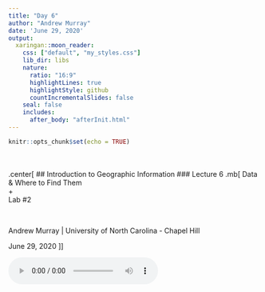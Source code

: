 ```yaml
---
title: "Day 6"
author: "Andrew Murray"
date: 'June 29, 2020'
output:
  xaringan::moon_reader:
    css: ["default", "my_styles.css"]
    lib_dir: libs
    nature:
      ratio: "16:9"
      highlightLines: true
      highlightStyle: github
      countIncrementalSlides: false
    seal: false
    includes:
      after_body: "afterInit.html"
---
```


```r
knitr::opts_chunk$set(echo = TRUE)
```

<br><br>
.center[
## Introduction to Geographic Information
### Lecture 6
.mb[
Data & Where to Find Them<br>
+<br>
Lab #2

<br>

Andrew Murray | University of North Carolina - Chapel Hill

June 29, 2020
]]

<audio controls>
  <source src="/slides/intro_geographic_information/Day06/audio/d06s01.mp3" type="audio/mpeg">
  <p>Your browser doesn't support HTML5 audio.</p>
</audio>
---

.mb[
.center[
*Geographic or spatial data refer to geographic facts, measurements, or characteristics of an object that permit us to define its location on the surface of the earth*]

.pull-left[

.center[
**Location**
]

- Where is your home?
  - Latitude / Longitude
  - A series of projected coordinates pairs representing a building footprint
  - A zip code
]

.pull-right[
.center[
**Attributes**
]
- About your home:
  - What year was your home built?
  - How many bedrooms does it have?
  - Does it have Central heating / air?
]]

<audio controls>
  <source src="/slides/intro_geographic_information/Day06/audio/d06s02.mp3" type="audio/mpeg">
  <p>Your browser doesn't support HTML5 audio.</p>
</audio>

???

Remember that there are two main components to geographic data. There is the geography part, which tells us where something is, and then the attribute data that tells us details about that something. For example, if we were talking about your home we would need a location, perhaps in the form of lat/lon coordinates or a series of projected coordinate pairs representing a polygon which represents the footprint of your house or apartment building, or even a zip code. Linked to that location would be attributes, for example when the home was built, whether it has public water, how many bedrooms, whether or not is has central heating or air... whatever...

---
.center[
## File Formats
]
.pull-left[
.med[
- You can tell the type of a file by it's extension which is a 3 or 4 letter code followng the '.' in the filename.

- Common formats are pdf, doc, docx, html etc...

- The most common format for geographic data is the shapefile (.shp) however the .shp file is useless without other file formats which are necesarry to use it.
]
]

.pull-right[
```r
knitr::include_graphics("filetypes.png")
```
]

<audio controls>
  <source src="/slides/intro_geographic_information/Day06/audio/d06s03.mp3" type="audio/mpeg">
  <p>Your browser doesn't support HTML5 audio.</p>
</audio>

???

This brings us to the format of data files and how we read them or create them. If you are not familiar with file formats, the simplest way to think about them is in terms of languages. Each file format has to be read a different way, and the file extension tells the computer how to try to read it. The file extension is represented by the 3 or 4 characters after the period in a filename. Not all software can read all filenames. For example, opening a .pdf file in excel would not work. Some common file types you may be familiar with are .doc, .docx, .pdf, .html amoong others. Geographic data make use of many different types of files such as .txt, .csv, .shp, .prj, .dbf, .gdb and more. 

---
.center[
## Delimited Files
]
.pull-left[
```r
knitr::include_graphics("delimited.png")
```

.center[
```r
knitr::include_graphics("flatfile.png")
```
]]

.pull-right[
.med[
- Text files are really the simplest files you can encounter

- When you use programs like excel, you may open a text file into a spreadsheet or export a spreadsheet to a text file.

- To do this, excel has to be able to figure out where one column ends and the next one begins.

- This is done using a 'delimiter'... a character that means the separation of columns.

- You must make sure not to use delimiters that appear in your attribute data. For example if you use a space, then your data cannot contain spaces.
]
]

<audio controls>
  <source src="/slides/intro_geographic_information/Day06/audio/d06s04.mp3" type="audio/mpeg">
  <p>Your browser doesn't support HTML5 audio.</p>
</audio>

???

We use text files as the simplest form of data storage. A text file could be a .txt file but could also refer to other types of files such as a .csv, which stands for comma separated values. A delimiter is the way that a computer program can figure out where one column ends and a new one begins. You have to be careful which delimiters you are using though because it can wreak havoc on your attribute data. For example, if you were using a space as your delimiter, then you could not have a column of addresses because it would try to separate all of the different words into different columns. This might also cause trouble with comma separated values. It is for these reasons that the tab is often used as a delmiter. We call that tab-delimited text and that is typically stored in a .txt file. I use excel as an example since most people have at least some experience with that program but this is true for all software wether it is another spreadsheet program like google sheets or a coding language like python or R.

---
.center[
### Layout of Tables

```r
knitr::include_graphics("table.png")
```

]

<audio controls>
  <source src="/slides/intro_geographic_information/Day06/audio/d06s05.mp3" type="audio/mpeg">
  <p>Your browser doesn't support HTML5 audio.</p>
</audio>

???

Here is an example of a table that is also storing geographic information. Each row of the table refers to a single feature, in this case, a polygon that represents a Census block group. We refer to the first row of a table as the 'header' where information about that column is stored. Each entry in the header row refers to the rest of the column below it. Each column represents an attribute associated with that feature. The columns we see here are an ID layer called 'GISJOIN' which has a unique value for every feature, we have a state fips code which is associated with the State the block group is in. We have the population of that block group and the number of housing units in that block group. The last column is called 'geom' and stores the geometry of the feature. In this case it contains instructions for the computer to draw polygons which will show the Census block groups. If this table was showing attributes of point data, we might instead have lat and lon values, or two seperate columns (one for latitude and one for longitude).

---
.center[
.big[
**Rarely if ever, however, will you work with one and only one file or file type. More often than not, and especially when working with GISs**
]]

.med[
- It is important to make sure your data descriptions are thorough when constructing a dataset... otherwise others may not be able to interpret what you are trying to convey.

.pull-left[
**Primary Data**
  - Data collected by you and synthesized into a dataset
]

.pull-right[
**Secondary Data**
- Data obtained from someone else, like the national weather service or the Census
]

**Codebook:** A file which typically accompanies a dataset and provides addtional details for how the dataset was constructed and what each column means.
]

<audio controls>
  <source src="/slides/intro_geographic_information/Day06/audio/d06s06.mp3" type="audio/mpeg">
  <p>Your browser doesn't support HTML5 audio.</p>
</audio>

???

The examplke on page 67 of your textbook is a great example of how confusing it can be to try and use data created by someone else. It is for this reason that you must always be very deliberate about column naming conventions. Writing files and data so that someone else who has no idea what you are working on is able to interpret it is a great practice, even if you never plan on sharing your data. For example, life often happens in such a way that we stop working on a project and come back to it week, months even years later. Your future self will thank you for making data as easy to interpret as possible. One way of achieving this is by providing what is called a README file or a codebook. A readme file is typically a simple .txt file that provides a narrative of the data and how it was collected and synthesized. A codebook is usually a detailed listing of filenames and column names, and conveys as specifically as possible what they mean. Often, README and codebook files can be found inside of the metadata for a datasource, but sometimes they are provided as separate files. 

---
.center[
### Finding Data
]

.mb[
** Four Major Questions:**

- What is the purpose of the data you seek?

- What data exist and do we already have what we need?

- What is the cost of the data?

- What format is the date in?
]

<audio controls>
  <source src="/slides/intro_geographic_information/Day06/audio/d06s07.mp3" type="audio/mpeg">
  <p>Your browser doesn't support HTML5 audio.</p>
</audio>

???

Finding data is one of the most underrespected skills of getting good with GIS. It takes practice and experience to understand what is out there and where to look. The four major questions laid out in the book revolve around identifying purpose, being familiar with what is available, estimating the cost, both financial and personal labor, and whether the format is accessible. What this really all boils down to is being able to think about how to narrow your search down as much as possible. Are you looking for environmental data? Well if you are studying something just within North Carolina you may start with the North Carolina Department of Environmental Quality. If you are looking for something national, you may look at the EPA. Federal agencies are usually a great place to start looking for data but local and state agencies are also great, especially the more localized your study. Data organization is also key. I keep a folder of datasets on my computer that I use a lot, like the 2010 U.S. Census, road networks and some satellite imagery I use for my research. What is the cost of the data? Satellite data is a good example of data that can cost a ton in both money and labor, and this ties into format. There are several agencies like NASA, USGS and ESA (the european space agency) which provide free and public satellite imagery data. This is what most scientists use. However there are also private satellites which have much better resolution, which means their data is much better. This data is typically inaccessible to the sientific community because of the cost of imagery. Often, only big corporations like Google can afford to obtain it.

---
.center[
### Types of Data
]

.med[
.pull-left[
.center[**Public Data**]

- Typically free and available to use (with some restrictions such as you cannot resell it or pass it off as your own)
- Commonly associated with government data

Examples:
  - [NASA](https://data.nasa.gov/browse)
  - [U.S. Census](https://data.census.gov/cedsci/)
  - [U.S. Geological Survey](https://earthexplorer.usgs.gov/)
  - [U.S. Department of Agriculture](https://www.usda.gov/content/usda-open-data-catalog)
]

.pull-right[
.center[**Private Data**]

- Often associated with private business or areas such as Public Health
- Could be proprietary data or personally sensitive

Examples:
- Customer locations for a telecom company
- Personally Identifiable healthcare data
- Credit Card Spending Data
- Geologic Surveys for oil and gas sector companies.

]
]

<audio controls>
  <source src="/slides/intro_geographic_information/Day06/audio/d06s08.mp3" type="audio/mpeg">
  <p>Your browser doesn't support HTML5 audio.</p>
</audio>

???

Data basically fall into two broad categories: public and private data. Public data is typically free and available to use at your discretion with a few exceptions such as trying to earn money from it or passing it off as your own primary data. This is often associated with government data. Many federal and state agencies make data available to the public... as they should since it is all paid for with tax payer money. Most of the data that you will encounter will likely come from a government agency in some form or another. Here on the slide are a few examples of sources I often use. The Census provides demographic data. NASA provides specialized remotely sensed data, USGS provides water data for the nation, as well as landsat, which is the most widely used satellite in the world over the last three or so decades, not to mention a large maount of geologic data. The US department of agriculture tracks crop growth, soils and other variables accross the nation. Private data on the other hand are typically restricted and you won't just find them lying around the internet. There are a lot of reasons why data might be private. For example, businesses keep their data guarded closely to keep their edge over competitors. Utility companies like oil and gas may want to keep geographic data private, such as pipeline routes for a multitude of reasons. The public health sector routinely works with PID which stands for personally identifiable information such as health conditions of patients which are illegal to release to the public. 

---

.center[
## Lab #2
]

.mb[

Lab 2 is sort of an intro to a bunch of useful things all at once. I will introduce you to ArcGIS Pro, the connection between ArcGIS Pro and ArcGIS Online, and how to obtain and share data between the two.

You can find the full lab 2 Assignment [Here](https://docs.google.com/document/d/1CH-on4t3JTHt1ktIy04U4U0k_Y5U-yzz_3yqJScE0oQ/edit?usp=sharing) and you can find the video tutorial [Here](https://unc.zoom.us/rec/share/-fZ0KrKg8mNJRp3862P5BZA4AJjJX6a80SlM_6EOn0ohlJXxYLSgGgfDEo9V2IIo?startTime=1593401626000)

The video tutorial is a recorded zoom video that is much to large to be hosted here on the website so please let me know if you gave any trouble accessing it. 
]

<audio controls>
  <source src="/slides/intro_geographic_information/Day06/audio/d06s09.mp3" type="audio/mpeg">
  <p>Your browser doesn't support HTML5 audio.</p>
</audio>
